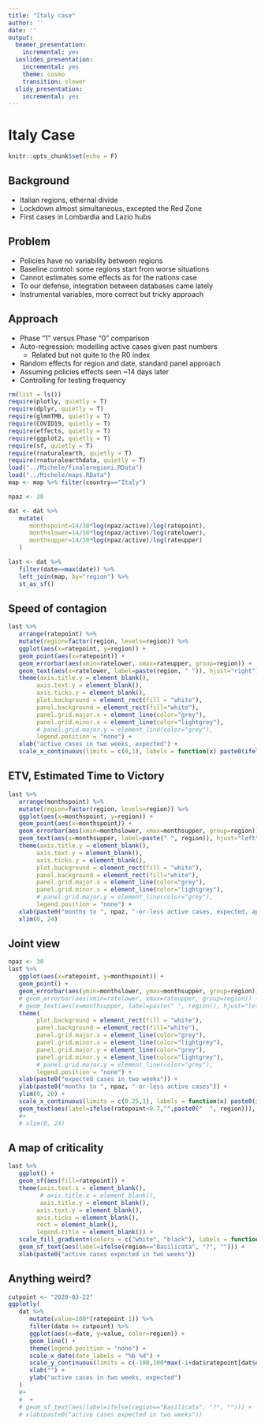 ```yaml
---
title: "Italy case"
author: ''
date: ''
output:
  beamer_presentation:
    incremental: yes
  ioslides_presentation:
    incremental: yes
    theme: cosmo
    transition: slower
  slidy_presentation:
    incremental: yes
---
```


# Italy Case

```r
knitr::opts_chunk$set(echo = F)
```

## Background

* Italian regions, ethernal divide
* Lockdown almost simultaneous, excepted the Red Zone
* First cases in Lombardia and Lazio hubs

## Problem

* Policies have no variability between regions
* Baseline control: some regions start from worse situations
* Cannot estimates some effects as for the nations case
* To our defense, integration between databases came lately
* Instrumental variables, more correct but tricky approach

## Approach

* Phase "1" versus Phase "0" comparison
* Auto-regression: modelling active cases given past numbers
   * Related but not quite to the R0 index
* Random effects for region and date, standard panel approach
* Assuming policies effects seen ~14 days later
* Controlling for testing frequency

```r
rm(list = ls())
require(plotly, quietly = T)
require(dplyr, quietly = T)
require(glmmTMB, quietly = T)
require(COVID19, quietly = T)
require(effects, quietly = T)
require(ggplot2, quietly = T)
require(sf, quietly = T)
require(rnaturalearth, quietly = T)
require(rnaturalearthdata, quietly = T)
load("../Michele/finaleregioni.RData")
load("../Michele/maps.RData")
map <- map %>% filter(country=="Italy")

npaz <- 30

dat <- dat %>%
   mutate(
      monthspoint=14/30*log(npaz/active)/log(ratepoint),
      monthslower=14/30*log(npaz/active)/log(ratelower),
      monthsupper=14/30*log(npaz/active)/log(rateupper)
   )

last <- dat %>%
   filter(date==max(date)) %>%
   left_join(map, by="region") %>%
   st_as_sf()
```

## Speed of contagion

```r
last %>%
   arrange(ratepoint) %>%
   mutate(region=factor(region, levels=region)) %>%
   ggplot(aes(x=ratepoint, y=region)) +
   geom_point(aes(x=ratepoint)) +
   geom_errorbar(aes(xmin=ratelower, xmax=rateupper, group=region)) +
   geom_text(aes(x=ratelower, label=paste(region, " ")), hjust="right") +
   theme(axis.title.y = element_blank(),
        axis.text.y = element_blank(),
        axis.ticks.y = element_blank(),
        plot.background = element_rect(fill = "white"),
        panel.background = element_rect(fill="white"),
        panel.grid.major.x = element_line(color="grey"),
        panel.grid.minor.x = element_line(color="lightgrey"),
        # panel.grid.major.y = element_line(color="grey"),
        legend.position = "none") +
   xlab("active cases in two weeks, expected") +
   scale_x_continuous(limits = c(0,1), labels = function(x) paste0(ifelse(x<1,"","+"), (x-1)*100, "%")) # Multiply by 100 
```

## ETV, Estimated Time to Victory

```r
last %>%
   arrange(monthspoint) %>%
   mutate(region=factor(region, levels=region)) %>%
   ggplot(aes(x=monthspoint, y=region)) +
   geom_point(aes(x=monthspoint)) +
   geom_errorbar(aes(xmin=monthslower, xmax=monthsupper, group=region)) +
   geom_text(aes(x=monthsupper, label=paste(" ", region)), hjust="left") +
   theme(axis.title.y = element_blank(),
        axis.text.y = element_blank(),
        axis.ticks.y = element_blank(),
        plot.background = element_rect(fill = "white"),
        panel.background = element_rect(fill="white"),
        panel.grid.major.x = element_line(color="grey"),
        panel.grid.minor.x = element_line(color="lightgrey"),
        # panel.grid.major.y = element_line(color="grey"),
        legend.position = "none") +
   xlab(paste0("months to ", npaz, "-or-less active cases, expected, approximate")) +
   xlim(0, 24)
```

## Joint view

```r
npaz <- 30
last %>%
   ggplot(aes(x=ratepoint, y=monthspoint)) +
   geom_point() +
   geom_errorbar(aes(ymin=monthslower, ymax=monthsupper, group=region)) +
   # geom_errorbar(aes(xmin=ratelower, xmax=rateupper, group=region)) +
   # geom_text(aes(x=monthsupper, label=paste(" ", region)), hjust="left") +
   theme(
        plot.background = element_rect(fill = "white"),
        panel.background = element_rect(fill="white"),
        panel.grid.major.x = element_line(color="grey"),
        panel.grid.minor.x = element_line(color="lightgrey"),
        panel.grid.major.y = element_line(color="grey"),
        panel.grid.minor.y = element_line(color="lightgrey"),
        # panel.grid.major.y = element_line(color="grey"),
        legend.position = "none") +
   xlab(paste0("expected cases in two weeks")) +
   ylab(paste0("months to ", npaz, "-or-less active cases")) +
   ylim(0, 20) +
   scale_x_continuous(limits = c(0.25,1), labels = function(x) paste0(ifelse(x<1,"","+"), (x-1)*100, "%")) +
   geom_text(aes(label=ifelse(ratepoint<0.7,"",paste0("  ", region))), hjust="left")
   #+
   # xlim(0, 24)
```

## A map of criticality

```r
last %>%
   ggplot() +
   geom_sf(aes(fill=ratepoint)) +
   theme(axis.text.x = element_blank(),
         # axis.title.x = element_blank(),
         axis.title.y = element_blank(),
        axis.text.y = element_blank(),
        axis.ticks = element_blank(),
        rect = element_blank(),
        legend.title = element_blank()) +
   scale_fill_gradientn(colors = c("white", "black"), labels = function(x) paste0(ifelse(x<1,"","+"), (x-1)*100, "%")) +
   geom_sf_text(aes(label=ifelse(region=="Basilicata", "?", ""))) +
   xlab(paste0("active cases expected in two weeks"))
```

## Anything weird?

```r
cutpoint <- "2020-03-22"
ggplotly(
   dat %>%
      mutate(value=100*(ratepoint-1)) %>%
      filter(date >= cutpoint) %>%
      ggplot(aes(x=date, y=value, color=region)) +
      geom_line() +
      theme(legend.position = "none") +
      scale_x_date(date_labels = "%b %d") +
      scale_y_continuous(limits = c(-100,100*max(-1+dat$ratepoint[dat$date >= cutpoint])), labels = function(x) paste0(ifelse(x<0,"","+"), x, "%")) +
      xlab("") +
      ylab("active cases in two weeks, expected")
   )
   #+
   #  +
   # geom_sf_text(aes(label=ifelse(region=="Basilicata", "?", ""))) +
   # xlab(paste0("active cases expected in two weeks"))
```
